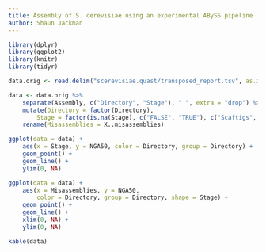 ```yaml
---
title: Assembly of S. cerevisiae using an experimental ABySS pipeline
author: Shaun Jackman
---
```


```r
library(dplyr)
library(ggplot2)
library(knitr)
library(tidyr)
```

```r
data.orig <- read.delim("scerevisiae.quast/transposed_report.tsv", as.is = TRUE)
```

```r
data <- data.orig %>%
	separate(Assembly, c("Directory", "Stage"), " ", extra = "drop") %>%
	mutate(Directory = factor(Directory),
		Stage = factor(is.na(Stage), c("FALSE", "TRUE"), c("Scaftigs", "Scaffolds"))) %>%
	rename(Misassemblies = X..misassemblies)
```

```r
ggplot(data = data) +
	aes(x = Stage, y = NGA50, color = Directory, group = Directory) +
	geom_point() +
	geom_line() +
	ylim(0, NA)
```

```r
ggplot(data = data) +
	aes(x = Misassemblies, y = NGA50,
		color = Directory, group = Directory, shape = Stage) +
	geom_point() +
	geom_line() +
	xlim(0, NA) +
	ylim(0, NA)
```

```r
kable(data)
```
